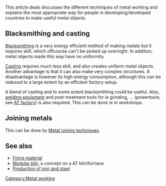 This article deals discusses the different techniques of metal working and explains the most appropriate way for people in developing/developed countries to make useful metal objects. 

==Blacksmithing and casting==
[[Blacksmithing]] is a very energy efficient method of making metals but it requires skill, which offcourse can't be picked up overnight. In addition, metal objects made this way have no uniformity.

[[Casting]] requires much less skill, and also creates uniform metal objects. Another advantage is that it can also make very complex structures. A disadvantage is however its high energy consumption, although this can be reduced to a large extent by an efficient factory setup.

A blend of casting and to some extent blacksmithing could be useful. Also, [[welding equipment]] and post-treatment tools for ie grinding, ... (powertools; see [[AT factory]]) is also required. This can be done ie in workshops.

==Joining metals==
This can be done by [[Metal joining techniques]].

==See also==
* [[Firing material]]
* [[Modular kiln]], a concept on a AT kiln/furnace
* [[Production of iron and steel]]

[[Category:Metal working]]